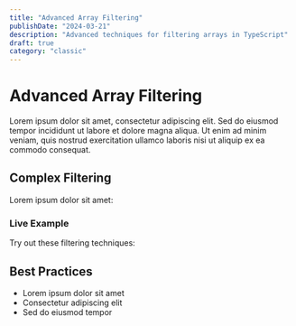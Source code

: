 ```yaml
---
title: "Advanced Array Filtering"
publishDate: "2024-03-21"
description: "Advanced techniques for filtering arrays in TypeScript"
draft: true
category: "classic"
---
```



# Advanced Array Filtering

Lorem ipsum dolor sit amet, consectetur adipiscing elit. Sed do eiusmod tempor incididunt ut labore et dolore magna aliqua. Ut enim ad minim veniam, quis nostrud exercitation ullamco laboris nisi ut aliquip ex ea commodo consequat.

## Complex Filtering

Lorem ipsum dolor sit amet:

<CodeSnippet file="array/filter.ts" />

### Live Example

Try out these filtering techniques:

<Example component="filter-example" />

## Best Practices

- Lorem ipsum dolor sit amet
- Consectetur adipiscing elit
- Sed do eiusmod tempor 
